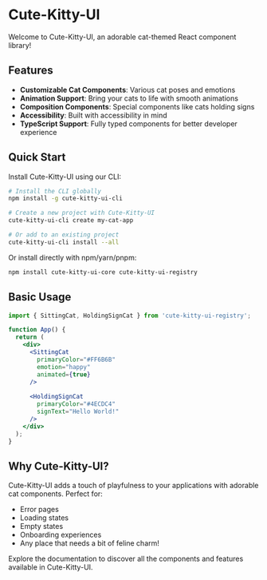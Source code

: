# Cute-Kitty-UI

Welcome to Cute-Kitty-UI, an adorable cat-themed React component library!

## Features

- **Customizable Cat Components**: Various cat poses and emotions
- **Animation Support**: Bring your cats to life with smooth animations
- **Composition Components**: Special components like cats holding signs
- **Accessibility**: Built with accessibility in mind
- **TypeScript Support**: Fully typed components for better developer experience

## Quick Start

Install Cute-Kitty-UI using our CLI:

```bash
# Install the CLI globally
npm install -g cute-kitty-ui-cli

# Create a new project with Cute-Kitty-UI
cute-kitty-ui-cli create my-cat-app

# Or add to an existing project
cute-kitty-ui-cli install --all
```

Or install directly with npm/yarn/pnpm:

```bash
npm install cute-kitty-ui-core cute-kitty-ui-registry
```

## Basic Usage

```jsx
import { SittingCat, HoldingSignCat } from 'cute-kitty-ui-registry';

function App() {
  return (
    <div>
      <SittingCat 
        primaryColor="#FF6B6B" 
        emotion="happy" 
        animated={true} 
      />
      
      <HoldingSignCat 
        primaryColor="#4ECDC4" 
        signText="Hello World!" 
      />
    </div>
  );
}
```

## Why Cute-Kitty-UI?

Cute-Kitty-UI adds a touch of playfulness to your applications with adorable cat components. Perfect for:

- Error pages
- Loading states
- Empty states
- Onboarding experiences
- Any place that needs a bit of feline charm!

Explore the documentation to discover all the components and features available in Cute-Kitty-UI.